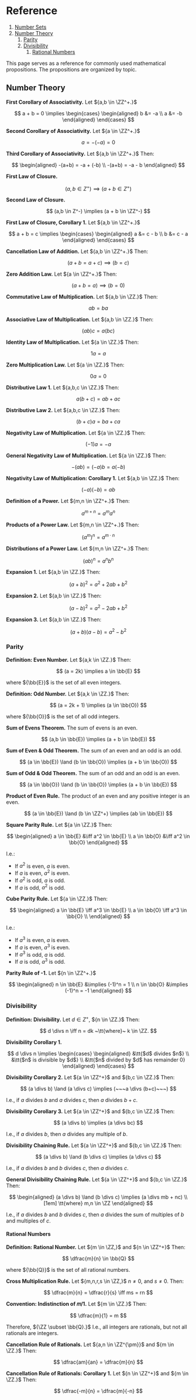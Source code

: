 # Reference

1. [Number Sets](#number-sets)
2. [Number Theory](#number-theory)
   1. [Parity](#parity)
   2. [Divisibility](#divisibility)
      1. [Rational Numbers](#rational-numbers)

This page serves as a reference for commonly used mathematical
propositions. The propositions are organized by topic.

## Number Theory

**First Corollary of Associativity.** Let ${a,b \in \ZZ^+.}$

$$
	a + b = 0 \implies \begin{cases}
	\begin{aligned}
		b &= -a \\
		a &= -b
	\end{aligned}
	\end{cases}
$$

**Second Corollary of Associativity.** Let ${a \in \ZZ^+.}$

$$
	a = -(-a) = 0
$$

**Third Corollary of Associativity.** Let ${a,b \in \ZZ^+.}$ Then:

$$
\begin{aligned}
	-(a+b) = -a + (-b) \\
	-(a+b) = -a - b
\end{aligned}
$$

**First Law of Closure.**

$$
	(a,b \in Z^+) \implies (a + b \in Z^+)
$$

**Second Law of Closure.**

$$
	(a,b \in Z^-) \implies (a + b \in \ZZ^-)
$$

**First Law of Closure, Corollary 1.** Let ${a,b \in \ZZ^+.}$

$$
	a + b = c \implies \begin{cases}
		\begin{aligned}
			a &= c - b \\
			b &= c - a
		\end{aligned}
	\end{cases}
$$

**Cancellation Law of Addition.** Let ${a,b \in \ZZ^+.}$ Then:

$$
	(a + b = a + c) \implies (b = c)
$$

**Zero Addition Law.** Let ${a \in \ZZ^+.}$ Then:

$$
	(a + b = a)  \implies (b = 0)
$$

**Commutative Law of Multiplication.** Let ${a,b \in \ZZ.}$ Then:

$$
	ab = ba
$$

**Associative Law of Multiplication.** Let ${a,b \in \ZZ.}$ Then:

$$
	(ab)c = a(bc)
$$

**Identity Law of Multiplication.** Let ${a \in \ZZ.}$ Then:

$$
	1a = a
$$

**Zero Multiplication Law.** Let ${a \in \ZZ.}$ Then:

$$
	0a = 0
$$

**Distributive Law 1.** Let ${a,b,c \in \ZZ.}$ Then:

$$
	a(b+c) = ab + ac
$$

**Distributive Law 2.** Let ${a,b,c \in \ZZ.}$ Then:

$$
	(b+c)a = ba + ca
$$

**Negativity Law of Multiplication.** Let ${a \in \ZZ.}$ Then:

$$
	(-1)a = -a
$$

**General Negativity Law of Multiplication.** Let ${a \in \ZZ.}$ Then:

$$
	-(ab) = (-a)b = a(-b)
$$

**Negativity Law of Multiplication: Corollary 1.** Let ${a,b \in \ZZ.}$
Then:

$$
	(-a)(-b) = ab
$$

**Definition of a Power.** Let ${m,n \in \ZZ^+.}$ Then:

$$
	a^{m+n} = a^m a^n
$$

**Products of a Power Law.** Let ${m,n \in \ZZ^+.}$ Then:

$$
	(a^m)^n = a^{m \cdot n}
$$

**Distributions of a Power Law.** Let ${m,n \in \ZZ^+.}$ Then:

$$
	(ab)^n = a^n b^n
$$

**Expansion 1.** Let ${a,b \in \ZZ.}$ Then:

$$
	(a+b)^2 = a^2 + 2ab + b^2
$$

**Expansion 2.** Let ${a,b \in \ZZ.}$ Then:

$$
	(a-b)^2 = a^2 - 2ab + b^2
$$

**Expansion 3.** Let ${a,b \in \ZZ.}$ Then:

$$
	(a + b)(a - b) = a^2 - b^2
$$

### Parity

**Definition: Even Number.** Let ${a,k \in \ZZ.}$ Then:

$$
	(a = 2k) \implies a \in \bb{E}
$$

where ${\bb{E}}$ is the set of all even integers.

**Definition: Odd Number.** Let ${a,k \in \ZZ.}$ Then:

$$
	(a = 2k + 1) \implies (a \in \bb{O})
$$

where ${\bb{O}}$ is the set of all odd integers.

**Sum of Evens Theorem.** The sum of evens is an even.

$$
	(a,b \in \bb{E}) \implies (a + b \in \bb{E})
$$

**Sum of Even & Odd Theorem.** The sum of an even and an odd is an odd.

$$
	(a \in \bb{E}) \land (b \in \bb{O}) \implies (a + b \in \bb{O})
$$

**Sum of Odd & Odd Theorem.** The sum of an odd and an odd is an even.

$$
	(a \in \bb{O}) \land (b \in \bb{O}) \implies (a + b \in \bb{E})
$$

**Product of Even Rule.** The product of an even and any positive integer
is an even.

$$
	(a \in \bb{E}) \land (b \in \ZZ^+) \implies (ab \in \bb{E})
$$

**Square Parity Rule.** Let ${a \in \ZZ.}$ Then:

$$
	\begin{aligned}
		a \in \bb{E} &\iff a^2 \in \bb{E} \\
		a \in \bb{O} &\iff a^2 \in \bb{O}
	\end{aligned}
$$

I.e.:

- If ${a^2}$ is even, ${a}$ is even.
- If ${a}$ is even, ${a^2}$ is even.
- If ${a^2}$ is odd, ${a}$ is odd.
- If ${a}$ is odd, ${a^2}$ is odd.

**Cube Parity Rule.** Let ${a \in \ZZ.}$ Then:

$$
	\begin{aligned}
		a \in \bb{E} \iff a^3 \in \bb{E} \\
		a \in \bb{O} \iff a^3 \in \bb{O} \\
	\end{aligned}
$$

I.e.:

- If ${a^3}$ is even, ${a}$ is even.
- If ${a}$ is even, ${a^3}$ is even.
- If ${a^3}$ is odd, ${a}$ is odd.
- If ${a}$ is odd, ${a^3}$ is odd.

**Parity Rule of -1.** Let ${n \in \ZZ^+.}$

$$
\begin{aligned}
	n \in \bb{E} &\implies (-1)^n = 1 \\
	n \in \bb{O} &\implies (-1)^n = -1
\end{aligned}
$$

### Divisibility

**Definition: Divisibility.** Let ${d \in Z^+,}$ ${n \in \ZZ.}$ Then:

$$
	d \divs n \iff n = dk ~\tt{where}~ k \in \ZZ.
$$

**Divisibility Corollary 1.**

$$
	d \divs n \implies \begin{cases}
		\begin{aligned}
			&\tt{$d$ divides $n$} \\
			&\tt{$n$ is divisible by $d$} \\
			&\tt{$n$ divided by $d$ has remainder 0}
		\end{aligned}
	\end{cases}
$$

**Divisibility Corollary 2.** Let ${a \in \ZZ^+}$ and ${b,c \in \ZZ.}$ Then:

$$
	(a \divs b) \land (a \divs c) \implies (~~~a \divs (b+c)~~~)
$$

I.e., if ${a}$ divides ${b}$ and ${a}$ divides ${c,}$ then ${a}$ divides
${b+c.}$

**Divisibility Corollary 3.** Let ${a \in \ZZ^+}$ and ${b,c \in \ZZ.}$ Then:

$$
	(a \divs b) \implies (a \divs bc)
$$

I.e., if ${a}$ divides ${b,}$ then ${a}$ divides any multiple of ${b.}$

**Divisibility Chaining Rule.** Let ${a \in \ZZ^+}$ and ${b,c \in \ZZ.}$
Then:

$$
	(a \divs b) \land (b \divs c) \implies (a \divs c)
$$

I.e., if ${a}$ divides ${b}$ and ${b}$ divides ${c,}$ then ${a}$ divides
${c.}$

**General Divisibility Chaining Rule.** Let ${a \in \ZZ^+}$ and
${b,c \in \ZZ.}$ Then:

$$
\begin{aligned}
	(a \divs b) \land (b \divs c) \implies (a \divs mb + nc) \\[1em]
	\tt{where} m,n \in \ZZ
\end{aligned}
$$

I.e., if ${a}$ divides ${b}$ and ${b}$ divides ${c,}$ then ${a}$ divides
the sum of multiples of ${b}$ and multiples of ${c.}$

#### Rational Numbers

**Definition: Rational Number.** Let ${m \in \ZZ,}$ and ${n \in \ZZ^+}$ Then:

$$
	\dfrac{m}{n} \in \bb{Q}
$$

where ${\bb{Q}}$ is the set of all rational numbers.

**Cross Multiplication Rule.** Let ${m,n,r,s \in \ZZ,}$ ${n \neq 0,}$ and
${s \neq 0.}$ Then:

$$
	\dfrac{m}{n} = \dfrac{r}{s} \iff ms = rn
$$

**Convention: Indistinction of 𝑚/1.** Let ${m \in \ZZ.}$ Then:

$$
	\dfrac{m}{1} = m
$$

Therefore, ${\ZZ \subset \bb{Q}.}$ I.e., all integers are rationals, but not
all rationals are integers.

**Cancellation Rule of Rationals.** Let ${a,n \in \ZZ^{\pm}}$ and
${m \in \ZZ.}$ Then:

$$
	\dfrac{am}{an} = \dfrac{m}{n}
$$

**Cancellation Rule of Rationals: Corollary 1.** Let ${n \in \ZZ^+}$ and
${m \in \ZZ.}$ Then:

$$
	\dfrac{-m}{n} = \dfrac{m}{-n}
$$
